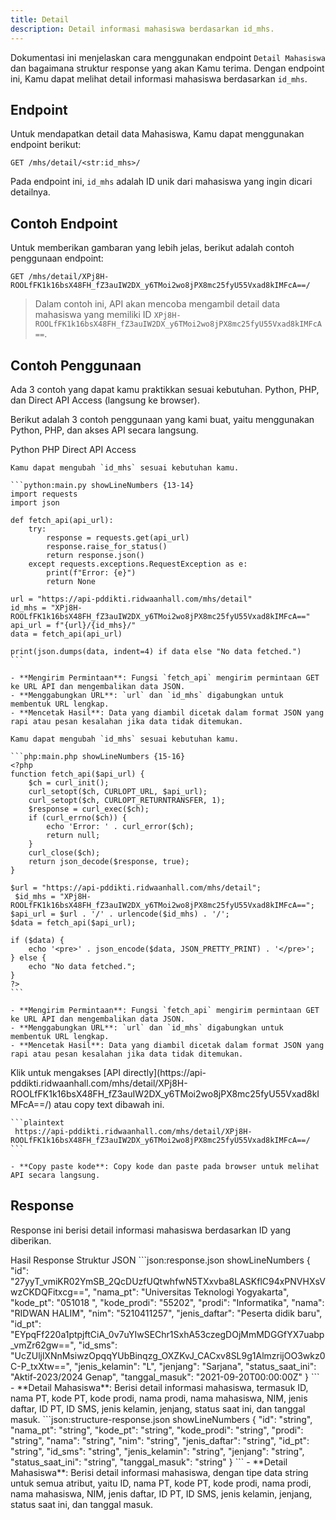 ```yaml
---
title: Detail
description: Detail informasi mahasiswa berdasarkan id_mhs.
---
```


Dokumentasi ini menjelaskan cara menggunakan endpoint `Detail Mahasiswa` dan bagaimana struktur response yang akan Kamu terima. Dengan endpoint ini, Kamu dapat melihat detail informasi mahasiswa berdasarkan `id_mhs`.

## Endpoint

Untuk mendapatkan detail data Mahasiswa, Kamu dapat menggunakan endpoint berikut:

```plaintext
GET /mhs/detail/<str:id_mhs>/
```

Pada endpoint ini, `id_mhs` adalah ID unik dari mahasiswa yang ingin dicari detailnya.

## Contoh Endpoint

Untuk memberikan gambaran yang lebih jelas, berikut adalah contoh penggunaan endpoint:

```plaintext
GET /mhs/detail/XPj8H-ROOLfFK1k16bsX48FH_fZ3auIW2DX_y6TMoi2wo8jPX8mc25fyU55Vxad8kIMFcA==/
```

> Dalam contoh ini, API akan mencoba mengambil detail data mahasiswa yang memiliki ID `XPj8H-ROOLfFK1k16bsX48FH_fZ3auIW2DX_y6TMoi2wo8jPX8mc25fyU55Vxad8kIMFcA==`.

## Contoh Penggunaan

<Note type="danger" title="perhatian!">
  Ada 3 contoh yang dapat kamu praktikkan sesuai kebutuhan. Python, PHP, dan Direct API Access (langsung ke browser).
</Note>

Berikut adalah 3 contoh penggunaan yang kami buat, yaitu menggunakan Python, PHP, dan akses API secara langsung.

<Tabs defaultValue="python" className="pt-5 pb-1">
  <TabsList>
    <TabsTrigger value="python">Python</TabsTrigger>
    <TabsTrigger value="php">PHP</TabsTrigger>
    <TabsTrigger value="direct">Direct API Access</TabsTrigger>
  </TabsList>
  <TabsContent value="python">

    Kamu dapat mengubah `id_mhs` sesuai kebutuhan kamu.

    ```python:main.py showLineNumbers {13-14}
    import requests
    import json

    def fetch_api(api_url):
        try:
            response = requests.get(api_url)
            response.raise_for_status()
            return response.json()
        except requests.exceptions.RequestException as e:
            print(f"Error: {e}")
            return None

    url = "https://api-pddikti.ridwaanhall.com/mhs/detail"
    id_mhs = "XPj8H-ROOLfFK1k16bsX48FH_fZ3auIW2DX_y6TMoi2wo8jPX8mc25fyU55Vxad8kIMFcA=="
    api_url = f"{url}/{id_mhs}/"
    data = fetch_api(api_url)

    print(json.dumps(data, indent=4) if data else "No data fetched.")
    ```

    - **Mengirim Permintaan**: Fungsi `fetch_api` mengirim permintaan GET ke URL API dan mengembalikan data JSON.
    - **Menggabungkan URL**: `url` dan `id_mhs` digabungkan untuk membentuk URL lengkap.
    - **Mencetak Hasil**: Data yang diambil dicetak dalam format JSON yang rapi atau pesan kesalahan jika data tidak ditemukan.
  </TabsContent>
  <TabsContent value="php">

    Kamu dapat mengubah `id_mhs` sesuai kebutuhan kamu.

    ```php:main.php showLineNumbers {15-16}
    <?php
    function fetch_api($api_url) {
        $ch = curl_init();
        curl_setopt($ch, CURLOPT_URL, $api_url);
        curl_setopt($ch, CURLOPT_RETURNTRANSFER, 1);
        $response = curl_exec($ch);
        if (curl_errno($ch)) {
            echo 'Error: ' . curl_error($ch);
            return null;
        }
        curl_close($ch);
        return json_decode($response, true);
    }

    $url = "https://api-pddikti.ridwaanhall.com/mhs/detail";
     $id_mhs = "XPj8H-ROOLfFK1k16bsX48FH_fZ3auIW2DX_y6TMoi2wo8jPX8mc25fyU55Vxad8kIMFcA==";
    $api_url = $url . '/' . urlencode($id_mhs) . '/';
    $data = fetch_api($api_url);

    if ($data) {
        echo '<pre>' . json_encode($data, JSON_PRETTY_PRINT) . '</pre>';
    } else {
        echo "No data fetched.";
    }
    ?>
    ```

    - **Mengirim Permintaan**: Fungsi `fetch_api` mengirim permintaan GET ke URL API dan mengembalikan data JSON.
    - **Menggabungkan URL**: `url` dan `id_mhs` digabungkan untuk membentuk URL lengkap.
    - **Mencetak Hasil**: Data yang diambil dicetak dalam format JSON yang rapi atau pesan kesalahan jika data tidak ditemukan.
  </TabsContent>
  <TabsContent value="direct">
    Klik untuk mengakses [API directly](https://api-pddikti.ridwaanhall.com/mhs/detail/XPj8H-ROOLfFK1k16bsX48FH_fZ3auIW2DX_y6TMoi2wo8jPX8mc25fyU55Vxad8kIMFcA==/) atau copy text dibawah ini.

    ```plaintext
     https://api-pddikti.ridwaanhall.com/mhs/detail/XPj8H-ROOLfFK1k16bsX48FH_fZ3auIW2DX_y6TMoi2wo8jPX8mc25fyU55Vxad8kIMFcA==/
    ```

    - **Copy paste kode**: Copy kode dan paste pada browser untuk melihat API secara langsung.
  </TabsContent>
</Tabs>

## Response

Response ini berisi detail informasi mahasiswa berdasarkan ID yang diberikan.

<Tabs defaultValue="hasil" className="pt-5 pb-1">
  <TabsList>
    <TabsTrigger value="hasil">Hasil Response</TabsTrigger>
    <TabsTrigger value="struktur">Struktur JSON</TabsTrigger>
  </TabsList>
  <TabsContent value="hasil">
    ```json:response.json showLineNumbers
    {
        "id": "27yyT_vmiKR02YmSB_2QcDUzfUQtwhfwN5TXxvba8LASKflC94xPNVHXsVwzCKDQFitxcg==",
        "nama_pt": "Universitas Teknologi Yogyakarta",
        "kode_pt": "051018  ",
        "kode_prodi": "55202",
        "prodi": "Informatika",
        "nama": "RIDWAN HALIM",
        "nim": "5210411257",
         "jenis_daftar": "Peserta didik baru",
        "id_pt": "EYpqFf220a1ptpjftCiA_0v7uYIwSEChr1SxhA53czegDOjMmMDGGfYX7uabp_vmZr62gw==",
        "id_sms": "UcZUljlXNnMsiwzOpqqYUbBinqzg_OXZKvJ_CACxv8SL9g1AlmzrijOO3wkz0C-P_txXtw==",
         "jenis_kelamin": "L",
        "jenjang": "Sarjana",
        "status_saat_ini": "Aktif-2023/2024 Genap",
        "tanggal_masuk": "2021-09-20T00:00:00Z"
    }
    ```
    - **Detail Mahasiswa**: Berisi detail informasi mahasiswa, termasuk ID, nama PT, kode PT, kode prodi, nama prodi, nama mahasiswa, NIM, jenis daftar, ID PT, ID SMS, jenis kelamin, jenjang, status saat ini, dan tanggal masuk.
  </TabsContent>
  <TabsContent value="struktur">
    ```json:structure-response.json showLineNumbers
    {
        "id": "string",
        "nama_pt": "string",
        "kode_pt": "string",
        "kode_prodi": "string",
        "prodi": "string",
        "nama": "string",
        "nim": "string",
        "jenis_daftar": "string",
         "id_pt": "string",
        "id_sms": "string",
        "jenis_kelamin": "string",
        "jenjang": "string",
        "status_saat_ini": "string",
        "tanggal_masuk": "string"
    }
    ```
     - **Detail Mahasiswa**: Berisi detail informasi mahasiswa, dengan tipe data string untuk semua atribut, yaitu ID, nama PT, kode PT, kode prodi, nama prodi, nama mahasiswa, NIM, jenis daftar, ID PT, ID SMS, jenis kelamin, jenjang, status saat ini, dan tanggal masuk.
  </TabsContent>
</Tabs>